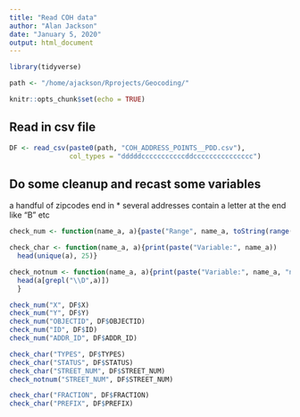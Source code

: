 ```yaml
---
title: "Read COH data"
author: "Alan Jackson"
date: "January 5, 2020"
output: html_document
---
```


```r

library(tidyverse)

path <- "/home/ajackson/Rprojects/Geocoding/"

knitr::opts_chunk$set(echo = TRUE)
```

## Read in csv file

```r

DF <- read_csv(paste0(path, "COH_ADDRESS_POINTS__PDD.csv"),
               col_types = "dddddcccccccccccddccccccccccccccc")

```

##  Do some cleanup and recast some variables

a handful of zipcodes end in *
several addresses contain a letter at the end like "B"
etc

```r

check_num <- function(name_a, a){paste("Range", name_a, toString(range(a, na.rm=TRUE), sep=", "), "number of NA's", sum(is.na(a)))}

check_char <- function(name_a, a){print(paste("Variable:", name_a))
  head(unique(a), 25)}

check_notnum <- function(name_a, a){print(paste("Variable:", name_a, "non-numerics =", length(a[grepl("\\D",a)])))
  head(a[grepl("\\D",a)])
  }

check_num("X", DF$X)
check_num("Y", DF$Y)
check_num("OBJECTID", DF$OBJECTID)
check_num("ID", DF$ID)
check_num("ADDR_ID", DF$ADDR_ID)

check_char("TYPES", DF$TYPES)
check_char("STATUS", DF$STATUS)
check_char("STREET_NUM", DF$STREET_NUM)
check_notnum("STREET_NUM", DF$STREET_NUM)

check_char("FRACTION", DF$FRACTION)
check_char("PREFIX", DF$PREFIX)

```


